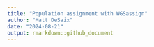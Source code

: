 ```yaml
---
title: "Population assignment with WGSassign"
author: "Matt DeSaix"
date: "2024-08-21"
output: rmarkdown::github_document
---
```




